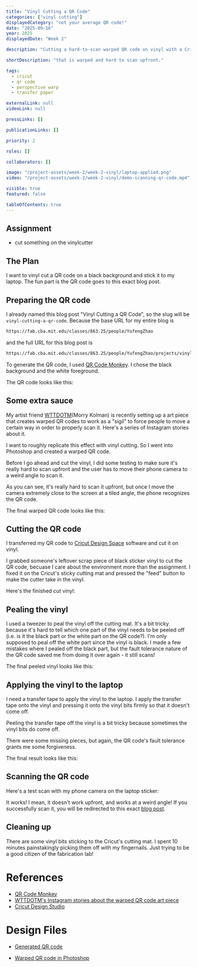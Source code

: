 ```yaml
---
title: "Vinyl Cutting a QR Code"
categories: ["vinyl cutting"]
displayedCategory: "not your average QR code!"
date: "2025-09-16"
year: 2025
displayedDate: "Week 2"

description: "Cutting a hard-to-scan warped QR code on vinyl with a Cricut machine and sticking it to my laptop."

shortDescription: "that is warped and hard to scan upfront."

tags:
  - cricut
  - qr code
  - perspective warp
  - transfer paper

externalLink: null
videoLink: null

pressLinks: []

publicationLinks: []

priority: 2

roles: []

collaborators: []

image: "/project-assets/week-2/week-2-vinyl/laptop-applied.png"
video: "/project-assets/week-2/week-2-vinyl/demo-scanning-qr-code.mp4"

visible: true
featured: false

tableOfContents: true
---
```


## Assignment

- cut something on the vinylcutter

## The Plan

I want to vinyl cut a QR code on a black background and stick it to my laptop. The fun part is the QR code goes to this exact blog post.

## Preparing the QR code

I already named this blog post "Vinyl Cutting a QR Code", so the slug will be `vinyl-cutting-a-qr-code`. Because the base URL for my entire blog is

```bash
https://fab.cba.mit.edu/classes/863.25/people/YufengZhao
```

and the full URL for this blog post is

```bash
https://fab.cba.mit.edu/classes/863.25/people/YufengZhao/projects/vinyl-cutting-a-qr-code
```

To generate the QR code, I used [QR Code Monkey](https://www.qrcode-monkey.com/). I chose the black background and the white foreground.

<Media
  widthPercentage={66}
  src="/project-assets/week-2/week-2-vinyl/qr-code-monkey.jpg"
  caption="Generating the QR code for this blog post on QR Code Monkey"
/>

The QR code looks like this:

<Media
  widthPercentage={50}
  src="/project-assets/week-2/week-2-vinyl/qr-code.jpg"
  caption="QR code generated by QR Code Monkey"
/>

## Some extra sauce

My artist friend [WTTDOTM](https://www.instagram.com/wttdotm/?hl=en)(Morry Kolman) is recently setting up a art piece that creates warped QR codes to work as a "sigil" to force people to move a certain way in order to properly scan it. Here's a series of Instagram stories about it.

<Media
  src="/project-assets/week-2/week-2-vinyl/wttdotm-morry-kolman-qr-code-sigil.jpg"
  caption="WTTDOTM's Instagram stories about the warped QR code art piece"
  copyright="WTTDOTM"
/>

I want to roughly replicate this effect with vinyl cutting. So I went into Photoshop and created a warped QR code.

<Media
  src="/project-assets/week-2/week-2-vinyl/photoshop-warp-screenshot.png"
  caption="Warped QR code in Photoshop"
/>
Before I go ahead and cut the vinyl, I did some testing to make sure it's really
hard to scan upfront and the user has to move their phone camera to a weird
angle to scan it.

<Media
  src="/project-assets/week-2/week-2-vinyl/testing-warped-qr-code-on-iphone.mp4"
  caption="Trying to scan the warped QR code on the screen with an iPhone"
/>

As you can see, it's really hard to scan it upfront, but once I move the camera extremely close to the screen at a tiled angle, the phone recognizes the QR code.

The final warped QR code looks like this:

<Media
  widthPercentage={50}
  src="/project-assets/week-2/week-2-vinyl/qr-code-warped-transparent.png"
  caption="Warped QR code in Photoshop, note that the white part is turned into transparent"
/>

## Cutting the QR code

I transferred my QR code to [Cricut Design Space](https://design.cricut.com/) software and cut it on vinyl.

<Media
  src="/project-assets/week-2/week-2-vinyl/qr-in-cricut-design-studio.png"
  caption="QR code in Cricut Design Studio"
/>

I grabbed someone's leftover scrap piece of black sticker vinyl to cut the QR code, becuase I care about the environment more than the assignment. I fixed it on the Cricut's sticky cutting mat and pressed the "feed" button to make the cutter take in the vinyl.

<Media
  src="/project-assets/week-2/week-2-vinyl/cricut-cutting.mp4"
  caption="A snippet of the process of cutting the QR code on the vinyl"
/>

Here's the finished cut vinyl:

<Media
  src="/project-assets/week-2/week-2-vinyl/finished-cut.jpeg"
  caption="Finished cut vinyl with the QR code"
/>

## Pealing the vinyl

I used a tweezer to peal the vinyl off the cutting mat. It's a bit tricky because it's hard to tell which one part of the vinyl needs to be peeled off (i.e. is it the black part or the white part on the QR code?). I'm only supposed to peal off the white part since the vinyl is black. I made a few mistakes where I pealed off the black part, but the fault tolerance nature of the QR code saved me from doing it over again - it still scans!

<Media
  src="/project-assets/week-2/week-2-vinyl/picking-out-vinyl-qr.mp4"
  caption="Timelapse of me picking out the vinyl from the cutting mat"
/>

The final peeled vinyl looks like this:

<Media
  src="/project-assets/week-2/week-2-vinyl/peeled-sticker.jpeg"
  caption="Final peeled vinyl with the QR code"
/>

## Applying the vinyl to the laptop

I need a transfer tape to apply the vinyl to the laptop. I apply the transfer tape onto the vinyl and pressing it onto the vinyl bits firmly so that it doesn't come off.

<Media
  src="/project-assets/week-2/week-2-vinyl/picking-out-vinyl-qr.mp4"
  caption="Timelapse of me applying the vinyl to the laptop"
/>

<GridSection columnCount={2}>
  <Media
    src="/project-assets/week-2/week-2-vinyl/showing-transfer-tape.jpeg"
    caption="The transfer tape and the vinyl"
  />
  <Media
    src="/project-assets/week-2/week-2-vinyl/taped-vinyl.jpeg"
    caption="Vinyl with the transfer tape applied"
  />
</GridSection>

Peeling the transfer tape off the vinyl is a bit tricky because sometimes the vinyl bits do come off.

<Media
  widthPercentage={50}
  src="/project-assets/week-2/week-2-vinyl/peeling-transfer-tape.mp4"
  caption="Timelapse of me peeling the transfer tape off the vinyl (10x speed)"
/>

There were some missing pieces, but again, the QR code's fault tolerance grants me some forgiveness.

<Media
  src="/project-assets/week-2/week-2-vinyl/laptop-with-transfer-tape.jpg"
  caption="Laptop with the transfer tape applied"
/>

The final result looks like this:

<Media
  src="/project-assets/week-2/week-2-vinyl/laptop-applied.png"
  caption="Laptop after peeling the transfer tape off"
/>

## Scanning the QR code

Here's a test scan with my phone camera on the laptop sticker:

<Media
  src="/project-assets/week-2/week-2-vinyl/demo-scanning-qr-code.mp4"
  caption="Test scan with my phone camera on the laptop sticker"
/>

It works! I mean, it doesn't work upfront, and works at a weird angle! If you successfully scan it, you will be redirected to this exact [blog post](https://fab.cba.mit.edu/classes/863.25/people/YufengZhao/projects/vinyl-cutting-a-qr-code).

## Cleaning up

There are some vinyl bits sticking to the Cricut's cutting mat. I spent 10 minutes painstakingly picking them off with my fingernails. Just trying to be a good citizen of the fabrication lab!

<Media
  widthPercentage={33}
  src="/project-assets/week-2/week-2-vinyl/cleaning-up-mat.mp4"
  caption="Me picking off the vinyl bits from the Cricut's cutting mat"
/>

# References

- [QR Code Monkey](https://www.qrcode-monkey.com/)
- [WTTDOTM's Instagram stories about the warped QR code art piece](https://www.instagram.com/wttdotm/?hl=en)
- [Cricut Design Studio](https://design.cricut.com/)

# Design Files

- [Generated QR code](/project-assets/week-2/week-2-vinyl/qr-code.jpg)

- [Warped QR code in Photoshop](/project-assets/week-2/week-2-vinyl/qr-code-warped-transparent.png)

